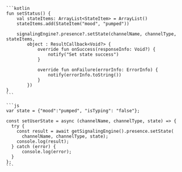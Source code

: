 <PlatformWrapper platform='android'>

    ```kotlin
    fun setStatus() {
        val stateItems: ArrayList<StateItem> = ArrayList()
        stateItems.add(StateItem("mood", "pumped"))

        signalingEngine?.presence?.setState(channelName, channelType, stateItems,
            object : ResultCallback<Void?> {
                override fun onSuccess(responseInfo: Void?) {
                    notify("Set state success")
                }

                override fun onFailure(errorInfo: ErrorInfo) {
                    notify(errorInfo.toString())
                }
            })
    }
    ```

</PlatformWrapper>

<PlatformWrapper platform='ios'>


</PlatformWrapper>

<PlatformWrapper platform = 'web'>

    ```js
    var state = {"mood":"pumped", "isTyping": "false"};

    const setUserState = async (channelName, channelType, state) => {
      try {
        const result = await getSignalingEngine().presence.setState(
          channelName, channelType, state); 
        console.log(result);
      } catch (error) {
          console.log(error);
      }
    }; 
    ```     
</PlatformWrapper>



